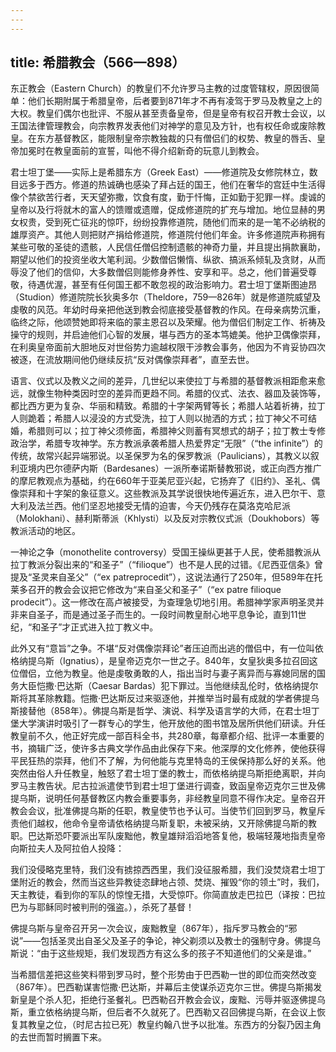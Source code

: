 ```yaml
---
---
---
```

title: 希腊教会（566—898）
---




东正教会（Eastern Church）的教皇们不允许罗马主教的过度管辖权，原因很简单：他们长期附属于希腊皇帝，后者要到871年才不再有凌驾于罗马及教皇之上的大权。教皇们偶尔也批评、不服从甚至责备皇帝，但是皇帝有权召开教士会议，以王国法律管理教会，向宗教界发表他们对神学的意见及方针，也有权任命或废除教皇。在东方基督教区，能限制皇帝宗教独裁的只有僧侣们的权势、教皇的唇舌、皇帝加冕时在教皇面前的宣誓，叫他不得介绍新奇的玩意儿到教会。

君士坦丁堡——实际上是希腊东方（Greek East）——修道院及女修院林立，数目远多于西方。修道的热诚确也感染了拜占廷的国王，他们在奢华的宫廷中生活得像个禁欲苦行者，天天望弥撒，饮食有度，勤于忏悔，正如勤于犯罪一样。虔诚的皇帝以及行将就木的富人的馈赠或遗赠，促成修道院的扩充与增加。地位显赫的男女权贵，受到死亡征兆的惊吓，纷纷投靠修道院，随他们而来的是一笔不必纳税的雄厚资产。其他人则把财产捐给修道院，修道院付他们年金。许多修道院声称拥有某些可敬的圣徒的遗骸，人民信任僧侣控制遗骸的神奇力量，并且提出捐款襄助，期望以他们的投资坐收大笔利润。少数僧侣懒惰、纵欲、搞派系倾轧及贪财，从而辱没了他们的信仰，大多数僧侣则能修身养性、安享和平。总之，他们普遍受尊敬，待遇优渥，甚至有任何国王都不敢忽视的政治影响力。君士坦丁堡斯图迪昂（Studion）修道院院长狄奥多尔（Theldore，759—826年）就是修道院威望及虔敬的风范。年幼时母亲把他送到教会彻底接受基督教的作风。在母亲病势沉重，临终之际，他颂赞她即将来临的蒙主恩召以及荣耀。他为僧侣们制定工作、祈祷及操守的规则，并启迪他们心智的发展，堪与西方的圣本笃媲美。他护卫偶像崇拜，在利奥皇帝面前大胆地反对世俗势力逾越权限干涉教会事务，他因为不肯妥协四次被逐，在流放期间他仍继续反抗“反对偶像崇拜者”，直至去世。

语言、仪式以及教义之间的差异，几世纪以来使拉丁与希腊的基督教派相距愈来愈远，就像生物种类因时空的差异而更趋不同。希腊的仪式、法衣、器皿及装饰等，都比西方更为复杂、华丽和精致。希腊的十字架两臂等长；希腊人站着祈祷，拉丁人则跪着；希腊人以浸没的方式受洗，拉丁人则以抛洒的方式；拉丁神父不可结婚，希腊则可以；拉丁神父须修面，希腊神父则蓄有冥想式的胡子；拉丁教士专修政治学，希腊专攻神学。东方教派承袭希腊人热爱界定“无限”（“the infinite”）的传统，故常兴起异端邪说。以圣保罗为名的保罗教派（Paulicians），其教义以叙利亚境内巴尔德萨内斯（Bardesanes）一派所奉诺斯替教邪说，或正向西方推广的摩尼教观点为基础，约在660年于亚美尼亚兴起，它扬弃了《旧约》、圣礼、偶像崇拜和十字架的象征意义。这些教派及其学说很快地传遍近东，进入巴尔干、意大利及法兰西。他们坚忍地接受无情的迫害，今天仍残存在莫洛克哈尼派（Molokhani）、赫利斯蒂派（Khlysti）以及反对宗教仪式派（Doukhobors）等教派活动的地区。

一神论之争（monothelite controversy）受国王操纵更甚于人民，使希腊教派从拉丁教派分裂出来的“和圣子”（“filioque”）也不是人民的过错。《尼西亚信条》曾提及“圣灵来自圣父”（“ex patreprocedit”），这说法通行了250年，但589年在托莱多召开的教会会议把它修改为“来自圣父和圣子”（“ex patre filioque prodecit”）。这一修改在高卢被接受，为查理急切地引用。希腊神学家声明圣灵并非来自圣子，而是通过圣子而生的。一段时间教皇耐心地平息争论，直到11世纪，“和圣子”才正式进入拉丁教义中。

此外又有“意旨”之争。不堪“反对偶像崇拜论”者压迫而出逃的僧侣中，有一位叫依格纳提乌斯（Ignatius），是皇帝迈克尔一世之子。840年，女皇狄奥多拉召回这位僧侣，立他为教皇。他是虔敬勇敢的人，指出当时与妻子离异而与寡媳同居的国务大臣恺撒·巴达斯（Caesar Bardas）犯下罪过。当他继续乱伦时，依格纳提尔斯将其革除教籍。恺撒·巴达斯反过来驱逐他，并推举当时最有成就的学者佛提乌斯接替他（858年）。佛提乌斯是哲学、演说、科学及语言学的大师，在君士坦丁堡大学演讲时吸引了一群专心的学生，他开放他的图书馆及居所供他们研读。升任教皇前不久，他正好完成一部百科全书，共280章，每章都介绍、批评一本重要的书，摘辑广泛，使许多古典文学作品由此保存下来。他深厚的文化修养，使他获得平民狂热的崇拜，他们不了解，为何他能与克里特岛的王侯保持那么好的关系。他突然由俗人升任教皇，触怒了君士坦丁堡的教士，而依格纳提乌斯拒绝离职，并向罗马主教告状。尼古拉派遣使节到君士坦丁堡进行调查，致函皇帝迈克尔三世及佛提乌斯，说明任何基督教区内教会重要事务，非经教皇同意不得作决定。皇帝召开教会会议，批准佛提乌斯的任职，教皇使节也予认可。当使节们回到罗马，教皇斥责他们越权，他命令皇帝请依格纳提乌斯复职，未被采纳，又开除佛提乌斯的教职。巴达斯恐吓要派出军队废黜他，教皇雄辩滔滔地答复他，极端轻蔑地指责皇帝向斯拉夫人及阿拉伯人投降：

我们没侵略克里特，我们没有掳掠西西里，我们没征服希腊，我们没焚烧君士坦丁堡附近的教会，然而当这些异教徒恣肆地占领、焚烧、摧毁“你的领土”时，我们，天主教徒，看到你的军队的惊惶无措，大受惊吓。你简直放走巴拉巴（译按：巴拉巴为与耶稣同时被判刑的强盗。），杀死了基督！



佛提乌斯与皇帝召开另一次会议，废黜教皇（867年），指斥罗马教会的“邪说”——包括圣灵出自圣父及圣子的争论，神父剃须以及教士的强制守身。佛提乌斯说：“由于这些规矩，我们发现西方有这么多的孩子不知道他们的父亲是谁。”

当希腊信差把这些笑料带到罗马时，整个形势由于巴西勒一世的即位而突然改变（867年）。巴西勒谋害恺撒·巴达斯，并幕后主使谋杀迈克尔三世。佛提乌斯揭发新皇是个杀人犯，拒绝行圣餐礼。巴西勒召开教会会议，废黜、污辱并驱逐佛提乌斯，重立依格纳提乌斯，但后者不久就死了。巴西勒又召回佛提乌斯，在会议上恢复其教皇之位，（时尼古拉已死）教皇约翰八世予以批准。东西方的分裂乃因主角的去世而暂时搁置下来。